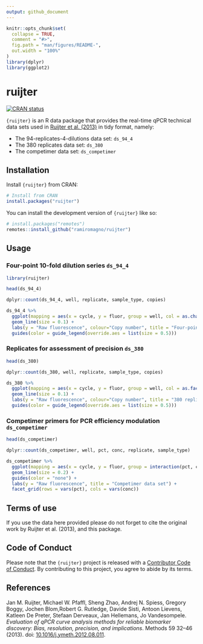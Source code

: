 ```yaml
---
output: github_document
---
```


<!-- README.md is generated from README.Rmd. Please edit that file -->

```r
knitr::opts_chunk$set(
  collapse = TRUE,
  comment = "#>",
  fig.path = "man/figures/README-",
  out.width = "100%"
)
library(dplyr)
library(ggplot2)
```

# ruijter

<!-- badges: start -->
[![CRAN status](https://www.r-pkg.org/badges/version/ruijter)](https://CRAN.R-project.org/package=ruijter)
<!-- badges: end -->

`{ruijter}` is an R data package that provides the real-time qPCR technical data
sets used in [Ruijter et al.
(2013)](https://doi.org/10.1016/j.ymeth.2012.08.011) in tidy format, namely:

- The 94-replicates-4-dilutions data set: `ds_94_4`
- The 380 replicates data set: `ds_380`
- The competimer data set: `ds_competimer`


## Installation

Install `{ruijter}` from CRAN:

``` r
# Install from CRAN
install.packages("ruijter")
```

You can install the development version of `{ruijter}` like so:

``` r
# install.packages("remotes")
remotes::install_github("ramiromagno/ruijter")
```

## Usage


### Four-point 10-fold dilution series `ds_94_4`

```r
library(ruijter)

head(ds_94_4)

dplyr::count(ds_94_4, well, replicate, sample_type, copies)

ds_94_4 %>%
  ggplot(mapping = aes(x = cycle, y = fluor, group = well, col = as.character(copies))) +
  geom_line(size = 0.1) +
  labs(y = "Raw fluorescence", colour="Copy number", title = "Four-point 10-fold dilution series") +
  guides(color = guide_legend(override.aes = list(size = 0.5)))
```

###  Replicates for assessment of precision `ds_380`

```r
head(ds_380)

dplyr::count(ds_380, well, replicate, sample_type, copies)

ds_380 %>%
  ggplot(mapping = aes(x = cycle, y = fluor, group = well, col = as.factor(copies))) +
  geom_line(size = 0.1) +
  labs(y = "Raw fluorescence", colour="Copy number", title = "380 replicates data set") +
  guides(color = guide_legend(override.aes = list(size = 0.5)))
```

###  Competimer primers for PCR efficiency modulation `ds_competimer`

```r
head(ds_competimer)

dplyr::count(ds_competimer, well, pct, conc, replicate, sample_type)

ds_competimer %>%
  ggplot(mapping = aes(x = cycle, y = fluor, group = interaction(pct, conc, replicate), col = interaction(pct, conc))) +
  geom_line(size = 0.2) +
  guides(color = "none") +
  labs(y = "Raw fluorescence", title = "Competimer data set") +
  facet_grid(rows = vars(pct), cols = vars(conc))
```

## Terms of use

If you use the data here provided please do not forget to cite the original
work by Ruijter et al. (2013), and this package.

## Code of Conduct
  
Please note that the `{ruijter}` project is released with a [Contributor Code of
Conduct](https://contributor-covenant.org/version/2/1/CODE_OF_CONDUCT.html). By
contributing to this project, you agree to abide by its terms.

## References

Jan M. Ruijter, Michael W. Pfaffl, Sheng Zhao, Andrej N. Spiess, Gregory Boggy,
Jochen Blom,Robert G. Rutledge, Davide Sisti, Antoon Lievens, Katleen De Preter,
Stefaan Derveaux, Jan Hellemans, Jo Vandesompele. *Evaluation of qPCR curve
analysis methods for reliable biomarker discovery: Bias, resolution, precision,
and implications*. Methods 59 32--46 (2013). doi:
[10.1016/j.ymeth.2012.08.011](https://doi.org/10.1016/j.ymeth.2012.08.011).
